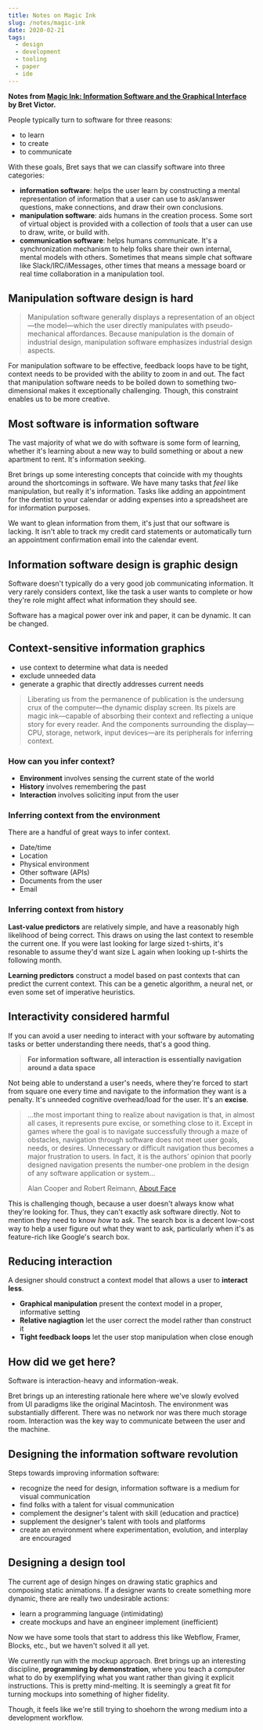 ```yaml
---
title: Notes on Magic Ink
slug: /notes/magic-ink
date: 2020-02-21
tags:
  - design
  - development
  - tooling
  - paper
  - ide
---
```


**Notes from [Magic Ink: Information Software and the
Graphical Interface](http://worrydream.com/MagicInk) by
Bret Victor.**

People typically turn to software for three reasons:

- to learn
- to create
- to communicate

With these goals, Bret says that we can classify software into
three categories:

- **information software**: helps the user learn by constructing a mental representation of
  information that a user can use to ask/answer questions, make connections, and draw their own
  conclusions.
- **manipulation software**: aids humans in the creation process. Some sort of virtual object is
  provided with a collection of _tools_ that a user can use to draw, write, or build with.
- **communication software**: helps humans communicate. It's a synchronization mechanism to help
  folks share their own internal, mental models with others. Sometimes that means simple chat
  software like Slack/IRC/iMessages, other times that means a message board or real time collaboration
  in a manipulation tool.

## Manipulation software design is hard

> Manipulation software generally displays a representation of an object—the model—which
> the user directly manipulates with pseudo-mechanical affordances. Because manipulation
> is the domain of industrial design, manipulation software emphasizes industrial design
> aspects.

For manipulation software to be effective, feedback loops have to be tight, context needs
to be provided with the ability to zoom in and out. The fact that manipulation software
needs to be boiled down to something two-dimensional makes it exceptionally challenging.
Though, this constraint enables us to be more creative.

## Most software is information software

The vast majority of what we do with software is some form of learning, whether it's learning
about a new way to build something or about a new apartment to rent. It's information seeking.

Bret brings up some interesting concepts that coincide with my thoughts around the shortcomings
in software. We have many tasks that _feel_ like manipulation, but really it's information. Tasks
like adding an appointment for the dentist to your calendar or adding expenses into a spreadsheet
are for information purposes.

We want to glean information from them, it's just that our software is lacking. It isn't able
to track my credit card statements or automatically turn an appointment confirmation email into
the calendar event.

## Information software design is graphic design

Software doesn't typically do a very good job communicating information. It very rarely considers
context, like the task a user wants to complete or how they're role might affect what information
they should see.

Software has a magical power over ink and paper, it can be dynamic. It can be changed.

## Context-sensitive information graphics

- use context to determine what data is needed
- exclude unneeded data
- generate a graphic that directly addresses current needs

> Liberating us from the permanence of publication is the undersung crux of the computer—the
> dynamic display screen. Its pixels are magic ink—capable of absorbing their context and
> reflecting a unique story for every reader. And the components surrounding the display—CPU,
> storage, network, input devices—are its peripherals for inferring context.

### How can you infer context?

- **Environment** involves sensing the current state of the world
- **History** involves remembering the past
- **Interaction** involves soliciting input from the user

### Inferring context from the environment

There are a handful of great ways to infer context.

- Date/time
- Location
- Physical environment
- Other software (APIs)
- Documents from the user
- Email

### Inferring context from history

**Last-value predictors** are relatively simple, and have a reasonably high likelihood of being
correct. This draws on using the last context to resemble the current one. If you were last looking
for large sized t-shirts, it's resonable to assume they'd want size L again when looking up t-shirts
the following month.

**Learning predictors** construct a model based on past contexts that can predict the current
context. This can be a genetic algorithm, a neural net, or even some set of imperative heuristics.

## Interactivity considered harmful

If you can avoid a user needing to interact with your software by automating tasks or better understanding
there needs, that's a good thing.

> **For information software, all interaction is essentially navigation around a data space**

Not being able to understand a user's needs, where they're forced to start from square one every time
and navigate to the information they want is a penalty. It's unneeded cognitive overhead/load for the user.
It's an **excise**.

> …the most important thing to realize about navigation is that, in almost all cases, it represents pure
> excise, or something close to it. Except in games where the goal is to navigate successfully through a
> maze of obstacles, navigation through software does not meet user goals, needs, or desires. Unnecessary
> or difficult navigation thus becomes a major frustration to users. In fact, it is the authors’ opinion
> that poorly designed navigation presents the number-one problem in the design of any software application
> or system…
>
> Alan Cooper and Robert Reimann, [About Face](https://www.amazon.com/gp/product/0764526413)

This is challenging though, because a user doesn't always know what they're looking for. Thus, they can't
exactly ask software directly. Not to mention they need to know _how_ to ask. The search box is a decent
low-cost way to help a user figure out what they want to ask, particularly when it's as feature-rich like
Google's search box.

## Reducing interaction

A designer should construct a context model that allows a user to **interact less**.

- **Graphical manipulation** present the context model in a proper, informative setting
- **Relative nagiagtion** let the user correct the model rather than construct it
- **Tight feedback loops** let the user stop manipulation when close enough

## How did we get here?

Software is interaction-heavy and information-weak.

Bret brings up an interesting rationale here where we've slowly evolved from UI paradigms like the
original Macintosh. The environment was substantially different. There was no network nor was there much
storage room. Interaction was the key way to communicate between the user and the machine.

## Designing the information software revolution

Steps towards improving information software:

- recognize the need for design, information software is a medium for visual communication
- find folks with a talent for visual communication
- complement the designer's talent with skill (education and practice)
- supplement the designer's talent with tools and platforms
- create an environment where experimentation, evolution, and interplay are encouraged

## Designing a design tool

The current age of design hinges on drawing static graphics and composing static animations. If
a designer wants to create something more dynamic, there are really two undesirable actions:

- learn a programming language (intimidating)
- create mockups and have an engineer implement (inefficient)

Now we have some tools that start to address this like Webflow, Framer, Blocks, etc., but we haven't
solved it all yet.

We currently run with the mockup approach. Bret brings up an interesting discipline,
**programming by demonstration**, where you teach a computer what to do by exemplifying what
you want rather than giving it explicit instructions. This is pretty mind-melting. It is seemingly
a great fit for turning mockups into something of higher fidelity.

Though, it feels like we're still trying to shoehorn the wrong medium into a development workflow.
